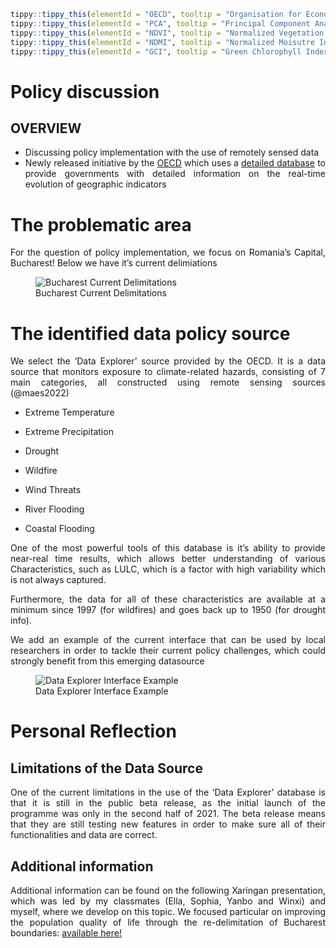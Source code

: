 <div style="text-align: justify">

```r
tippy::tippy_this(elementId = "OECD", tooltip = "Organisation for Economic Co-Operation and Economic Development")
tippy::tippy_this(elementId = "PCA", tooltip = "Principal Component Analysis")
tippy::tippy_this(elementId = "NDVI", tooltip = "Normalized Vegetation Index - indicator of vegetation in an area ")
tippy::tippy_this(elementId = "NDMI", tooltip = "Normalized Moisutre Index - indicator for the amount of moisture in the soil")
tippy::tippy_this(elementId = "GCI", tooltip = "Green Chlorophyll Index - indicator calculating the total amount of chlorophyll in plants")

```

# Policy discussion {.unnumbered}

::: callout-note
# OVERVIEW

-   Discussing policy implementation with the use of remotely sensed data
-   Newly released initiative by the <u id='OECD'>OECD</u> which uses a [detailed database](https://data-explorer.oecd.org/) to provide governments with detailed information on the real-time evolution of geographic indicators
:::

# The problematic area

For the question of policy implementation, we focus on Romania's Capital, Bucharest! Below we have it's current delimiations

![Bucharest Current Delimitations](Week_4/Bucharest_sector_delimitation.jpeg)

# The identified data policy source

We select the 'Data Explorer' source provided by the OECD. It is a data source that monitors exposure to climate-related hazards, consisting of 7 main categories, all constructed using remote sensing sources (@maes2022)

-   Extreme Temperature

-   Extreme Precipitation

-   Drought

-   Wildfire

-   Wind Threats

-   River Flooding

-   Coastal Flooding

One of the most powerful tools of this database is it's ability to provide near-real time results, which allows better understanding of various Characteristics, such as LULC, which is a factor with high variability which is not always captured.

Furthermore, the data for all of these characteristics are available at a minimum since 1997 (for wildfires) and goes back up to 1950 (for drought info).

We add an example of the current interface that can be used by local researchers in order to tackle their current policy challenges, which could strongly benefit from this emerging datasource

![Data Explorer Interface Example](Week_4/Database_example.png)

# Personal Reflection

## Limitations of the Data Source

One of the current limitations in the use of the 'Data Explorer' database is that it is still in the public beta release, as the initial launch of the programme was only in the second half of 2021. The beta release means that they are still testing new features in order to make sure all of their functionalities and data are correct.

## Additional information

Additional information can be found on the following Xaringan presentation, which was led by my classmates (Ella, Sophia, Yanbo and Winxi) and myself, where we develop on this topic. We focused particular on improving the population quality of life through the re-delimitation of Bucharest boundaries: [available here!](https://vtesniere.github.io/CASA0023_geographers_presentation/#1){target="_blank"}
